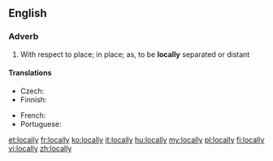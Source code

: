 ==English==

===Adverb===
{{en-adv}}

# With respect to place; in place; as, to be '''locally''' separated or distant

====Translations====
{{trans-top|with respect to place}}
* Czech: {{t-|cs|lokálně}}
* Finnish: {{t+|fi|paikallisesti}}
{{trans-mid}}
* French: {{t+|fr|localement}}
* Portuguese: {{t|pt|localmente}}
{{trans-bottom}}

[[et:locally]]
[[fr:locally]]
[[ko:locally]]
[[it:locally]]
[[hu:locally]]
[[my:locally]]
[[pl:locally]]
[[fi:locally]]
[[vi:locally]]
[[zh:locally]]